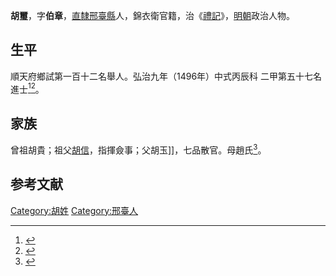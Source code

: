 {{明清人物信息框
| 姓名 = 胡璽
| 原名 =
| 圖片名稱= 
| 圖片大小 =
| 圖片說明 = 
| 最高職務 =
| 國家 = 大明 
| 爵位 =
| 籍貫 = [[直隸|直隸]][[邢臺縣|邢臺縣]]
| 族裔 = 
| 字號 = 
| 諡號 =
| 出生日期 = 十二月二十二日
| 出生地點 =
| 逝世日期 = 卒年不詳 
| 逝世地點 =
| 墓葬 =
| 配偶 = 吳氏
| 親屬 = 
| 出身 =
* 弘治九年丙辰科進士出身
| 經歷 =
| 著作 = 
}}
'''胡璽'''{{BD|1466年||？年||}}，字'''伯章'''，[[直隸|直隸]][[邢臺縣|邢臺縣]]人，錦衣衛官籍，治《[[禮記|禮記]]》，[[明朝|明朝]]政治人物。

== 生平 ==
順天府鄉試第一百十二名舉人。弘治九年（1496年）中式丙辰科<!---會試第一百九十一名--->二甲第五十七名進士<ref>{{Cite book|title=《[[皇明贡举考|皇明贡举考]]》卷五|last=（明）[[张朝瑞|张朝瑞]]|first=|publisher=《续修四库全书》史部第828册|year=|isbn=|location=|pages=}}</ref><ref>{{Cite book|title=贡举志五种 上|last=鲁小俊，江俊伟著|first=|publisher=武汉：武汉大学出版社|year=2009|isbn=978-7-307-07043-1|location=|pages=}}</ref>。

== 家族 ==
曾祖胡貴；祖父[[胡信|胡信]]，指揮僉事；父胡玉]]，七品散官。母趙氏<ref>{{Cite book|title=天一阁藏明代科举录选刊 登科录 点校本|last=龚延明主编|first=|publisher=宁波出版社|year=2016|isbn=978-7-5526-2320-8|location=宁波|pages=|quote=《明代登科錄彙編》之《弘治九年進士登科錄》}}</ref>。

==参考文献==
{{reflist}}

{{弘治九年丙辰科殿試金榜}}

{{Authority control}}

{{DEFAULTSORT:}}
[[Category:胡姓|Category:胡姓]]
[[Category:邢臺人|Category:邢臺人]]